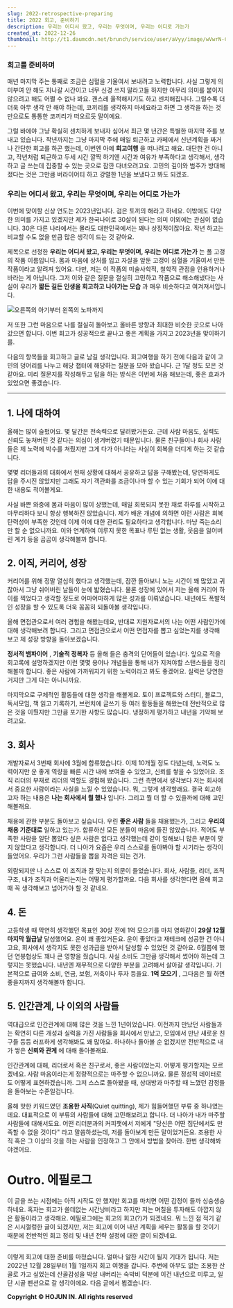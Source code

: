 ```yaml
---
slug: 2022-retrospective-preparing
title: 2022 회고, 준비하기
description: 우리는 어디서 왔고, 우리는 무엇이며, 우리는 어디로 가는가
created_at: 2022-12-26
thumbnail: http://t1.daumcdn.net/brunch/service/user/aVyy/image/wVwrN-C1SzXIqDPGzHCvpAZQ2cQ.jpeg
---
```


### 회고를 준비하며

매년 마지막 주는 통째로 조금은 심혈을 기울여서 보내려고 노력합니다. 사실 그렇게 의미부여 안 해도 지나갈 시간이고 너무 신경 쓰지 말라고들
하지만 아무리 의미를 붙이지 않으려고 해도 어쩔 수 없나 봐요. 괜스레 울적해지기도 하고 센치해집니다. 그럴수록 더더욱 아무 생각 안 해야
하는데, 코끼리를 생각하지 마세요라고 하면 그 생각을 하는 것만으로도 통통한 코끼리가 떠오르듯 말이에요.

그럴 바에야 그냥 확실히 센치하게 보내자 싶어서 최근 몇 년간은 특별한 마지막 주를 보내고 있습니다. 작년까지는 그냥 마지막 주에 매일
퇴근하고 카페에서 신년계획을 짜거나 간단한 회고를 하곤 했는데, 이번엔 아예 **회고여행** 을 떠나려고 해요. 대단한 건 아니고, 작년처럼
퇴근하고 두세 시간 깔짝 하기엔 시간과 여유가 부족하다고 생각해서, 생각하고 글 쓰는데 집중할 수 있는 곳으로 잠깐 다녀오려고요. 고민의
깊이와 범주가 방대해졌다는 것은 그만큼 버라이어티 하고 강렬한 1년을 보냈다고 봐도 되겠죠.

### 우리는 어디서 왔고, 우리는 무엇이며, 우리는 어디로 가는가

이번에 맞이할 신상 연도는 2023년입니다. 검은 토끼의 해라고 하네요. 이밖에도 다양한 의미를 가지고 있겠지만 제가 한국나이로 30살이
된다는 의미 이외에는 관심이 없습니다. 30은 다른 나라에서는 몰라도 대한민국에서는 꽤나 상징적이잖아요. 작년 하고는 비교할 수도 없을 만큼
많은 생각이 드는 것 같아요.

제목으로 선정한 **우리는 어디서 왔고, 우리는 무엇이며, 우리는 어디로 가는가** 는 폴 고갱의 작품 이름입니다. 몸과 마음에 상처를 입고
자살을 앞둔 고갱이 심혈을 기울여서 만든 작품이라고 알려져 있어요. 다만, 저는 이 작품의 미술사학적, 철학적 관점을 인용하거나 바라는 게
아닙니다. 그저 이와 같은 질문을 절실히 고민하고 작품으로 해소해냈다는 사실이 우리가 **짧든 길든 인생을 회고하고 나아가는 모습** 과
매우 비슷하다고 여겨져서입니다.

![](http://t1.daumcdn.net/brunch/service/user/aVyy/image/YO8vWdSjtLg0rAB51Fr0ayRFDzw.jpeg)오른쪽의
아기부터 왼쪽의 노파까지

저 또한 그런 마음으로 나를 절실히 돌아보고 올바른 방향과 최대한 비슷한 곳으로 나아갔으면 합니다. 이번 회고가 성공적으로 끝나고 좋은
계획을 가지고 2023년을 맞이하기를.

다음의 항목들을 회고하고 글로 남길 생각입니다. 회고여행을 하기 전에 다음과 같이 고민의 덩어리를 나누고 해당 챕터에 해당하는 질문을 모아
왔습니다. 근 1달 정도 모은 것 같아요. 미리 질문지를 작성해두고 답을 하는 방식은 이번에 처음 해보는데, 좋은 효과가 있었으면
좋겠습니다.

---

## 1\. 나에 대하여

올해는 많이 슬펐어요. 몇 달간은 전속력으로 달려봤거든요. 근데 사람 마음도, 실력도 신뢰도 놓쳐버린 것 같다는 의심이 생겨버렸기
때문입니다. 물론 친구들이나 회사 사람들은 제 노력에 박수를 쳐줬지만 그게 다가 아니라는 사실이 회복을 더디게 하는 것 같습니다.

몇몇 리더들과의 대화에서 현재 상황에 대해서 공유하고 답을 구해봤는데, 당연하게도 답을 주시진 않았지만 그래도 자기 객관화를 조금이나마 할
수 있는 기회가 되어 이에 대한 내용도 적어볼게요.

사실 바쁜 와중에 몸과 마음이 많이 상했는데, 매일 회복되지 못한 채로 하루를 시작하고 마무리하다 보니 항상 행복하진 않았습니다. 제가 배운
개념에 의하면 이런 사람은 회복 탄력성이 부족한 것인데 이제 이에 대한 관리도 필요하다고 생각합니다. 마냥 죽는소리만 할 순 없으니까요.
이와 연계하여 이루지 못한 목표나 루틴 없는 생활, 웃음을 잃어버린 계기 등을 곰곰이 생각해볼까 합니다.

## 2\. 이직, 커리어, 성장

커리어를 위해 정말 열심히 했다고 생각했는데, 잠깐 돌아보니 노는 시간이 꽤 많았고 귀찮아서 그냥 쉬어버린 날들이 눈에 밟혔습니다. 물론
성장에 있어서 저는 올해 커리어 하이를 찍었다고 생각할 정도로 어마어마하게 많은 성과를 이뤄냈습니다. 내년에도 폭발적인 성장을 할 수 있도록
더욱 꼼꼼히 되돌아볼 생각입니다.

올해 면접관으로서 여러 경험을 해봤는데요, 반대로 지원자로서의 나는 어떤 사람인가에 대해 생각해보려 합니다. 그리고 면접관으로서 어떤
면접자를 뽑고 싶었는지를 생각해 보고 제 성장 방향을 돌아보겠습니다.

**정서적 뱀파이어** , **기술적 정복자** 등 올해 들은 충격의 단어들이 있습니다. 앞으로 적을 회고록에 설명하겠지만 이런 몇몇 용어나
개념들을 통해 내가 지켜야할 스탠스들을 정리해볼까 합니다. 좋은 사람에 가까워지기 위한 노력이라고 봐도 좋겠어요. 실력은 당연한 거지만 그게
다는 아니니까요.

마지막으로 구체적인 활동들에 대한 생각을 해볼게요. 토이 프로젝트와 스터디, 블로그, 독서모임, 책 읽고 기록하기, 브런치에 글쓰기 등 여러
활동들을 해왔는데 전반적으로 많은 것을 이뤘지만 그만큼 포기한 사항도 많습니다. 냉정하게 평가하고 내년을 기약해 보려고요.

## 3\. 회사

개발자로서 3번째 회사에 3월에 합류했습니다. 이제 10개월 정도 다녔는데, 노력도 노력이지만 운 좋게 역량을 빠른 시간 내에 보여줄 수
있었고, 신뢰를 쌓을 수 있었어요. 조직 리더의 부재로 리더의 역할도 경험해 봤습니다. 그런 측면에서 생각보다 저는 회사에서 중요한
사람이라는 사실을 느낄 수 있었습니다. 뭐, 그렇게 생각할래요. 결국 회고하고자 하는 내용은 **나는 회사에서 뭘 했나** 입니다. 그리고
뭘 더 할 수 있을까에 대해 고민해볼래요.

채용에 관한 부분도 돌아보고 싶습니다. 우린 **좋은 사람** 들을 채용했는가, 그리고 **우리의 채용 기준대로** 일하고 있는가. 합류하신
모든 분들이 마음에 들진 않았습니다. 적어도 부족한 사람을 일단 뽑았다 싶은 사람은 없다고 생각했는데 같이 일해보니 많은 부분이 맞지
않았다고 생각합니다. 더 나아가 요즘은 우리 스스로를 돌아봐야 할 시기라는 생각이 들었어요. 우리가 그런 사람들을 뽑을 자격은 되는 건가.

외람되지만 나 스스로 이 조직과 잘 맞는지 의문이 들었습니다. 회사, 사람들, 리더, 조직 구조, 내가 조직과 어울리는지는 어떻게
평가할까요. 다음 회사를 생각한다면 올해 회고 때 꼭 생각해보고 넘어가야 할 것 같네요.

## 4\. 돈

고등학생 때 막연히 생각했던 목표인 30살 전에 1억 모으기를 마치 영화같이 **29살 12월 마지막 월급날** 달성했어요. 운이 꽤
좋았거든요. 운이 좋았다고 재테크에 성공한 건 아니고요, 회사에서 생각지도 못한 성과급을 받아서 달성할 수 있었던 것 같아요. 6월쯤에 했던
연봉협상도 꽤나 큰 영향을 줬습니다. 사실 소비도 그만큼 생각해서 썼어야 하는데 그렇지는 못했습니다. 내년엔 재무적으로 다양한 부분을
고려해서 살아갈 생각입니다. 기본적으로 급여와 소비, 연금, 보험, 저축이나 투자 등을요. **1억 모으기** , 그다음은 뭘 하면
좋을지까지 생각해볼까 합니다.

## 5\. 인간관계, 나 이외의 사람들

역대급으로 인간관계에 대해 많은 것을 느낀 1년이었습니다. 이전까지 만났던 사람들과는 확연히 다른 개성과 실력을 가진 사람들을 회사에서
만났고, 모임에서 만난 새로운 친구들 등등 러프하게 생각해봐도 꽤 많아요. 하나하나 돌아볼 순 없겠지만 전반적으로 내가 쌓은 **신뢰와
관계** 에 대해 돌아볼래요.

인간관계에 대해, 리더로서 혹은 친구로서, 좋은 사람이었는지. 어떻게 평가할지는 모르겠네요. 사람 마음이라는게 정량적으로는 마주할 수
없으니까요. 물론 정성적 데이터로도 어떻게 표현하겠습니까. 그저 스스로 돌아봤을 때, 상대방과 마주할 때 느꼈던 감정들을 돌아보는
수준일겁니다.

올해 핫한 키워드였던 **조용한 사직**(Quiet quitting), 제가 힘들어했던 부류 중 하나였는데요. 대표적으로 이 부류의 사람들에
대해 고민해보려고 합니다. 더 나아가 내가 마주할 사람들에 대해서도요. 어떤 리더분과의 커피챗에서 저에게 "당신은 어떤 집단에서도 만족할 수
없을 것이다" 라고 말씀하셨는데, 저를 돌아보게 만든 말이었거든요. 조용한 사직 혹은 그 이상의 것을 하는 사람을 인정하고 그 안에서 방법을
찾아라. 한번 생각해봐야겠어요.

# Outro. 에필로그

이 글을 쓰는 시점에는 아직 시작도 안 했지만 회고를 마치면 어떤 감정이 들까 싱숭생숭하네요. 혹자는 회고가 쓸데없는 시간낭비라고 하지만
저는 며칠을 투자해도 아깝지 않은 활동이라고 생각해요. 에필로그에는 회고의 회고(?)가 되겠네요. 뭐 느낀 점 적기 같은 시시껄렁한 글이
되겠지만, 저는 회고에 이어 내년 계획을 세우는 활동을 할 것이기 때문에 전반적인 회고 정리 및 내년 전략 설정에 대한 글이 되겠네요.

---

이렇게 회고에 대한 준비를 마쳤습니다. 얼마나 알찬 시간이 될지 기대가 됩니다. 저는 2022년 12월 28일부터 1월 1일까지 회고 여행을
갑니다. 주변에 아무도 없는 조용한 산골로 가고 싶었는데 산골감성을 박살 내버리는 숙박비 덕분에 이건 내년으로 미루고, 일단 시골 펜션으로
갈 생각이에요. 다음 글에서 뵙겠습니다.

**Copyright © HOJUN IN. All rights reserved**
